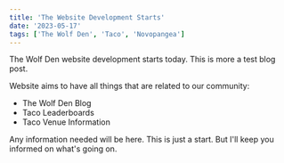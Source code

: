 ```yaml
---
title: 'The Website Development Starts'
date: '2023-05-17'
tags: ['The Wolf Den', 'Taco', 'Novopangea']
---
```


The Wolf Den website development starts today. This is more a test blog post.

Website aims to have all things that are related to our community:

- The Wolf Den Blog
- Taco Leaderboards
- Taco Venue Information

Any information needed will be here. This is just a start. But I'll keep you informed on what's going on.

